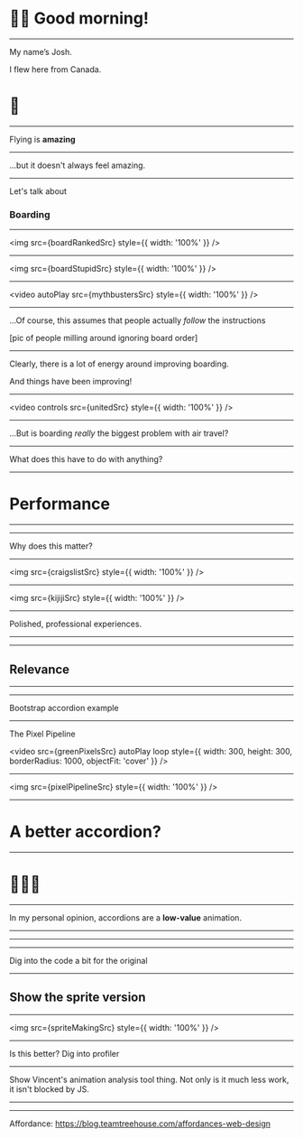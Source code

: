 

# 👋🏻 Good morning!

---

My name’s Josh.

I flew here from Canada.

# 🛫

---

Flying is **amazing**

---

...but it doesn't always feel amazing.

---

Let's talk about

### Boarding

---


<img src={boardRankedSrc} style={{ width: '100%' }} />

---


<img src={boardStupidSrc} style={{ width: '100%' }} />

---


<video autoPlay src={mythbustersSrc} style={{ width: '100%' }} />

---

...Of course, this assumes that people actually _follow_ the instructions

[pic of people milling around ignoring board order]

---

Clearly, there is a lot of energy around improving boarding.

And things have been improving!

---


<video controls src={unitedSrc} style={{ width: '100%' }} />

---

...But is boarding _really_ the biggest problem with air travel?

---

What does this have to do with anything?

---

# Performance

---

<TitleCard />

---

Why does this matter?

<!--

It's easy to make the case for page-load time;
If someone spends more than X seconds staring at a blank screen after
clicking the link to your site, they'll eventually bail. You get less visitors.

-->

---


<img src={craigslistSrc} style={{ width: '100%' }} />

---


<img src={kijijiSrc} style={{ width: '100%' }} />

---

Polished, professional experiences.

<!--

The rest of their experience is really important too. Smooth, jank-free
animations are what make a product feel polished and professional.

People like to use polished, professional experiences. And that's what they're
getting, in native mobile apps.

-->

---


<SpacedRow>
  <Avatar name="Matt G Perry" src={mattPerryDevSrc} />
  <Avatar name="Chantastic" src={chantasticSrc} />
</SpacedRow>

<Footnote
  title="React Podcast #35"
  subtitle="Make the Web Look Great, with Matt Perry"
  href="https://reactpodcast.simplecast.fm/35"
/>

---

## Relevance

<!-- Matt Perry's ideas about the web as a uniquely open platform -->

---

<AnimationIntroScreen title="Accordions" />

---

<!--

Look at the accordion in https://getbootstrap.com/docs/4.0/components/collapse/#accordion-example

Pull up the devtools, to show how much work is done by the GPU and in raster to get each frame painted

-->

<ExternalLink href="https://getbootstrap.com/docs/4.0/components/collapse/#accordion-example">
  Bootstrap accordion example
</ExternalLink>

---


The Pixel Pipeline

<video
  src={greenPixelsSrc}
  autoPlay
  loop
  style={{ width: 300, height: 300, borderRadius: 1000, objectFit: 'cover' }}
/>

---



<img src={pixelPipelineSrc} style={{ width: '100%' }} />

---

# A better accordion?

---

# 🙅🏻‍♀️

---

In my personal opinion, accordions are a **low-value** animation.

---

<AnimationIntroScreen title="Like Button" />

---


<SpacedRow>
  <Tweet tweetContents="Hello React Europe! 👋🏻" />
</SpacedRow>

---

Dig into the code a bit for the original

---


<LikeSprite />

## Show the sprite version

---


<img src={spriteMakingSrc} style={{ width: '100%' }} />

---

Is this better? Dig into profiler

---

Show Vincent's animation analysis tool thing. Not only is it much less work, it isn't blocked by JS.

---

---

Affordance: https://blog.teamtreehouse.com/affordances-web-design

